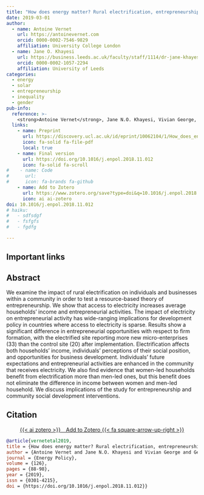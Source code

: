 ```yaml
---
title: "How does energy matter? Rural electrification, entrepreneurship, and community development in Kenya"
date: 2019-03-01
author:
  - name: Antoine Vernet
    url: https://antoinevernet.com
    orcid: 0000-0002-7546-9829
    affiliation: University College London
  - name: Jane O. Khayesi
    url: https://business.leeds.ac.uk/faculty/staff/1114/dr-jane-khayesi
    orcid: 0000-0002-1057-2294
    affiliation: University of Leeds
categories:
  - energy
  - solar
  - entrepreneurship
  - inequality
  - gender
pub-info:
  reference: >-
    <strong>Antoine Vernet</strong>, Jane N.O. Khayesi, Vivian George, Gerard George, and Abubakar S. Bahaj, "How does energy matter? Rural electrification, entrepreneurship, and community development in Kenya," <em>Energy Policy</em> (2019), doi: <a href="https://doi.org/10.1016/j.enpol.2018.11.012"><code>10.1016/j.enpol.2018.11.012/</code></a>
  links:
    - name: Preprint
      url: https://discovery.ucl.ac.uk/id/eprint/10062104/1/How_does_energy_matter_Energy_Policy.pdf
      icon: fa-solid fa-file-pdf
      local: true
    - name: Final version
      url: https://doi.org/10.1016/j.enpol.2018.11.012
      icon: fa-solid fa-scroll
#    - name: Code
#      url: 
#      icon: fa-brands fa-github
    - name: Add to Zotero
      url: https://www.zotero.org/save?type=doi&q=10.1016/j.enpol.2018.11.012
      icon: ai ai-zotero
doi: 10.1016/j.enpol.2018.11.012
# haiku:
#   - sdfsdgf
#   - fsfgfs
#   - fgdfg

---
```


## Important links

<!-- - [Paper (preprint)](https://discovery.ucl.ac.uk/id/eprint/10157025/3/Vernet_GnS%20Manuscript_RnR2_210622_cut.pdf) -->
<!-- - [GitHub repository](https://github.com/) -->


## Abstract

We examine the impact of rural electrification on individuals and businesses within a community in order to test a resource-based theory of entrepreneurship. 
We show that access to electricity increases average households’ income and entrepreneurial activities. 
The impact of electricity on entrepreneurial activity has wide-ranging implications for development policy in countries where access to electricity is sparse. 
Results show a significant difference in entrepreneurial opportunities with respect to firm formation, with the electrified site reporting more new micro-enterprises (33) than the control site (20) after implementation. 
Electrification affects both households’ income, individuals’ perceptions of their social position, and opportunities for business development. 
Individuals’ future expectations and entrepreneurial activities are enhanced in the community that receives electricity. 
We also find evidence that women-led households benefit from electrification more than men-led ones, but this benefit does not eliminate the difference in income between women and men-led household. 
We discuss implications of the study for entrepreneurship and community social development interventions.

<!--
## Important figures

![Figure 2: fff](fdd.png)

![Figure 4: ffff](fdd.png)

-->

## Citation

<p class="buttons" style="text-align:center;">
<a class="btn btn-danger" target="_blank" href="https://www.zotero.org/save?type=doi&q=10.1016/j.enpol.2018.11.012">{{< ai zotero >}}&emsp;Add to Zotero {{< fa square-arrow-up-right >}}</a>
</p>

```bibtex
@article{vernetetal2019,
title = {How does energy matter? Rural electrification, entrepreneurship, and community development in Kenya},
author = {Antoine Vernet and Jane N.O. Khayesi and Vivian George and Gerard George and Abubakar S. Bahaj},
journal = {Energy Policy},
volume = {126},
pages = {88-98},
year = {2019},
issn = {0301-4215},
doi = {https://doi.org/10.1016/j.enpol.2018.11.012}}
```

